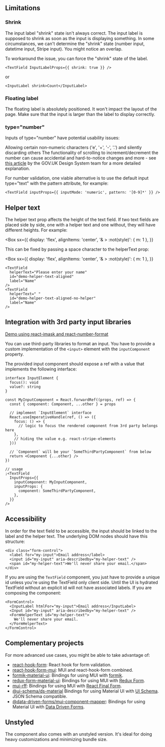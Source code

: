 
<Meta title="Inputs/TextField/Usage Guide" />


## Limitations

### Shrink

The input label "shrink" state isn't always correct. The input label is supposed to shrink as soon as the input is displaying something. In some circumstances, we can't determine the "shrink" state (number input, datetime input, Stripe input). You might notice an overlap.

To workaround the issue, you can force the "shrink" state of the label.

```tsx
<TextField InputLabelProps={{ shrink: true }} />
```

or

```tsx
<InputLabel shrink>Count</InputLabel>
```

### Floating label

The floating label is absolutely positioned. It won't impact the layout of the page. Make sure that the input is larger than the label to display correctly.

### type="number"

Inputs of type="number" have potential usability issues:

Allowing certain non-numeric characters ('e', '+', '-', '.') and silently discarding others
The functionality of scrolling to increment/decrement the number can cause accidental and hard-to-notice changes
and more - see [this article](https://technology.blog.gov.uk/2020/02/24/why-the-gov-uk-design-system-team-changed-the-input-type-for-numbers/) by the GOV.UK Design System team for a more detailed explanation.

For number validation, one viable alternative is to use the default input type="text" with the pattern attribute, for example:

```tsx
<TextField inputProps={{ inputMode: 'numeric', pattern: '[0-9]*' }} />
```

## Helper text

The helper text prop affects the height of the text field. If two text fields are placed side by side, one with a helper text and one without, they will have different heights. For example:

<Box
  sx={{
    display: 'flex',
    alignItems: 'center',
    '& > :not(style)': { m: 1 },
  }}
>
  <TextField
    helperText="Please enter your name"
    id="demo-helper-text-misaligned"
    label="Name"
  />
  <TextField id="demo-helper-text-misaligned-no-helper" label="Name" />
</Box>

This can be fixed by passing a space character to the helperText prop:

<Box
  sx={{
    display: 'flex',
    alignItems: 'center',
    '& > :not(style)': { m: 1 },
  }}
>
  <TextField
    helperText="Please enter your name"
    id="demo-helper-text-aligned"
    label="Name"
  />
  <TextField
    helperText=" "
    id="demo-helper-text-aligned-no-helper"
    label="Name"
  />
</Box>

```tsx
<TextField
  helperText="Please enter your name"
  id="demo-helper-text-aligned"
  label="Name"
/>
<TextField
  helperText=" "
  id="demo-helper-text-aligned-no-helper"
  label="Name"
/>
```

## Integration with 3rd party input libraries

[Demo using react-imask and react-number-format](https://mui.com/material-ui/react-text-field/#integration-with-3rd-party-input-libraries)

You can use third-party libraries to format an input. You have to provide a custom implementation of the `<input>` element with the `inputComponent` property.

The provided input component should expose a ref with a value that implements the following interface:

```tsx
interface InputElement {
  focus(): void
  value?: string
}
```

```tsx
const MyInputComponent = React.forwardRef((props, ref) => {
  const { component: Component, ...other } = props

  // implement `InputElement` interface
  React.useImperativeHandle(ref, () => ({
    focus: () => {
      // logic to focus the rendered component from 3rd party belongs here
    },
    // hiding the value e.g. react-stripe-elements
  }))

  // `Component` will be your `SomeThirdPartyComponent` from below
  return <Component {...other} />
})

// usage
;<TextField
  InputProps={{
    inputComponent: MyInputComponent,
    inputProps: {
      component: SomeThirdPartyComponent,
    },
  }}
/>
```

## Accessibility

In order for the text field to be accessible, the input should be linked to the label and the helper text. The underlying DOM nodes should have this structure:

```tsx
<div class="form-control">
  <label for="my-input">Email address</label>
  <input id="my-input" aria-describedby="my-helper-text" />
  <span id="my-helper-text">We'll never share your email.</span>
</div>
```

If you are using the `TextField` component, you just have to provide a unique id unless you're using the TextField only client side. Until the UI is hydrated TextField without an explicit id will not have associated labels.
If you are composing the component:

```tsx
<FormControl>
  <InputLabel htmlFor="my-input">Email address</InputLabel>
  <Input id="my-input" aria-describedby="my-helper-text" />
  <FormHelperText id="my-helper-text">
    We'll never share your email.
  </FormHelperText>
</FormControl>
```

## Complementary projects

For more advanced use cases, you might be able to take advantage of:

- [react-hook-form](https://react-hook-form.com/): React hook for form validation.
- [react-hook-form-mui](https://github.com/dohomi/react-hook-form-mui): MUI and react-hook-form combined.
- [formik-material-ui](https://github.com/stackworx/formik-mui): Bindings for using MUI with [formik](https://formik.org/).
- [redux-form-material-ui](https://github.com/erikras/redux-form-material-ui): Bindings for using MUI with [Redux Form](https://redux-form.com/).
- [mui-rff](https://github.com/lookfirst/mui-rff): Bindings for using MUI with [React Final Form](https://final-form.org/react).
- [@ui-schema/ds-material](https://www.npmjs.com/package/@ui-schema/ds-material) Bindings for using Material UI with [UI Schema](https://github.com/ui-schema/ui-schema). JSON Schema compatible.
- [@data-driven-forms/mui-component-mapper](https://data-driven-forms.org/provided-mappers/mui-component-mapper): Bindings for using Material UI with [Data Driven Forms](https://github.com/data-driven-forms/react-forms).

## Unstyled

The component also comes with an unstyled version. It's ideal for doing heavy customizations and minimizing bundle size.
